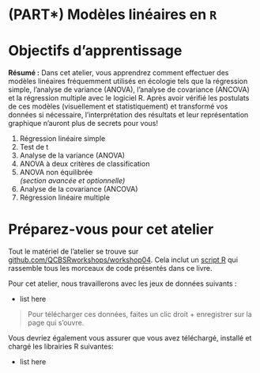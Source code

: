 # (PART\*) Modèles linéaires en `R` {-}

# Objectifs d'apprentissage

**Résumé :** Dans cet atelier, vous apprendrez comment effectuer des
modèles linéaires fréquemment utilisés en écologie tels que la
régression simple, l'analyse de variance (ANOVA), l'analyse de
covariance (ANCOVA) et la régression multiple avec le logiciel R. Après
avoir vérifié les postulats de ces modèles (visuellement et
statistiquement) et transformé vos données si nécessaire,
l'interprétation des résultats et leur représentation graphique n'auront
plus de secrets pour vous!

1.  Régression linéaire simple
2.  Test de t
3.  Analyse de la variance (ANOVA)
4.  ANOVA à deux critères de classification
5.  ANOVA non équilibrée\
    *(section avancée et optionnelle)*
6.  Analyse de la covariance (ANCOVA)
7.  Régression linéaire multiple

# Préparez-vous pour cet atelier

Tout le matériel de l'atelier se trouve sur [github.com/QCBSRworkshops/workshop04](https://github.com/QCBSRworkshops/workshop04). Cela inclut un [script R](https://qcbsrworkshops.github.io/workshop04/book-fr/workshop04-script-fr.R) qui rassemble tous les morceaux de code présentés dans ce livre.

Pour cet atelier, nous travaillerons avec les jeux de données suivants :

* list here

> Pour télécharger ces données, faites un clic droit + enregistrer sur la page qui s'ouvre.

Vous devriez également vous assurer que vous avez téléchargé, installé et chargé les librairies R suivantes:

* list here
